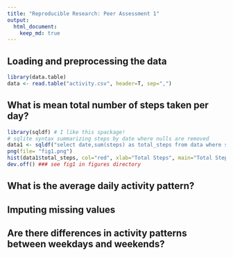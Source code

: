 ```yaml
---
title: "Reproducible Research: Peer Assessment 1"
output: 
  html_document:
    keep_md: true
---
```



## Loading and preprocessing the data
```r
library(data.table)
data <- read.table("activity.csv", header=T, sep=",")
```
## What is mean total number of steps taken per day?
```r
library(sqldf) # I like this spackage!
# sqlite syntax summarizing steps by date where nulls are removed
data1 <- sqldf("select date,sum(steps) as total_steps from data where steps is not null group by 1")
png(file= "fig1.png")
hist(data1$total_steps, col="red", xlab="Total Steps", main="Total Steps per Day")
dev.off() ### see fig1 in figures directory
```


## What is the average daily activity pattern?



## Imputing missing values



## Are there differences in activity patterns between weekdays and weekends?
